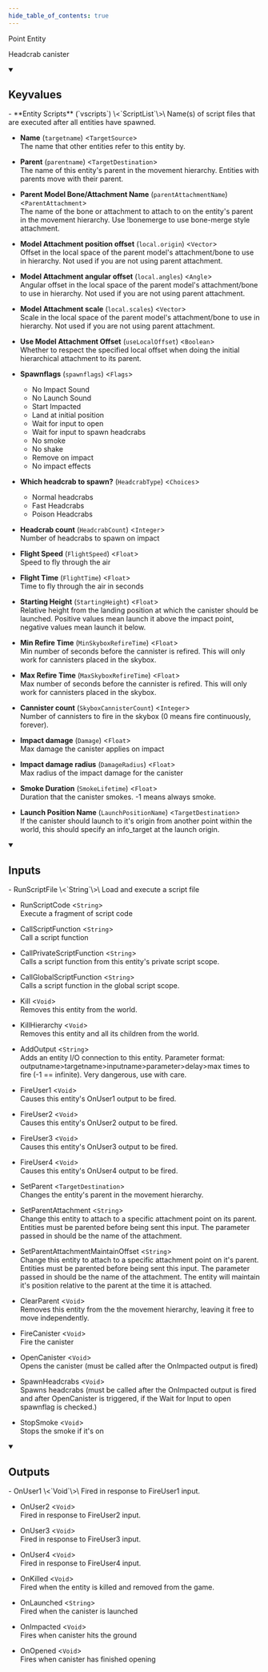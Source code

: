 ```yaml
---
hide_table_of_contents: true
---
```


<!---
!!!!!!
THIS PAGE IS AUTOGENERATED FROM GAME FGD DEFINITIONS!
DO NOT EDIT MANUALLY!
!!!!!!

In order to make edits, you can make an annotation file in /fgd_dump_overrides
-->


Point Entity

Headcrab canister

<details open>
<summary><h2>Keyvalues</h2></summary>
- **Entity Scripts** (`vscripts`) \<`ScriptList`\>\
Name(s) of script files that are executed after all entities have spawned.

- **Name** (`targetname`) \<`TargetSource`\>\
The name that other entities refer to this entity by.

- **Parent** (`parentname`) \<`TargetDestination`\>\
The name of this entity's parent in the movement hierarchy. Entities with parents move with their parent.

- **Parent Model Bone/Attachment Name** (`parentAttachmentName`) \<`ParentAttachment`\>\
The name of the bone or attachment to attach to on the entity's parent in the movement hierarchy. Use !bonemerge to use bone-merge style attachment.

- **Model Attachment position offset** (`local.origin`) \<`Vector`\>\
Offset in the local space of the parent model's attachment/bone to use in hierarchy. Not used if you are not using parent attachment.

- **Model Attachment angular offset** (`local.angles`) \<`Angle`\>\
Angular offset in the local space of the parent model's attachment/bone to use in hierarchy. Not used if you are not using parent attachment.

- **Model Attachment scale** (`local.scales`) \<`Vector`\>\
Scale in the local space of the parent model's attachment/bone to use in hierarchy. Not used if you are not using parent attachment.

- **Use Model Attachment Offset** (`useLocalOffset`) \<`Boolean`\>\
Whether to respect the specified local offset when doing the initial hierarchical attachment to its parent.

- **Spawnflags** (`spawnflags`) \<`Flags`\>
  - No Impact Sound
  - No Launch Sound
  - Start Impacted
  - Land at initial position
  - Wait for input to open
  - Wait for input to spawn headcrabs
  - No smoke
  - No shake
  - Remove on impact
  - No impact effects


- **Which headcrab to spawn?** (`HeadcrabType`) \<`Choices`\>
  - Normal headcrabs
  - Fast Headcrabs
  - Poison Headcrabs


- **Headcrab count** (`HeadcrabCount`) \<`Integer`\>\
Number of headcrabs to spawn on impact

- **Flight Speed** (`FlightSpeed`) \<`Float`\>\
Speed to fly through the air

- **Flight Time** (`FlightTime`) \<`Float`\>\
Time to fly through the air in seconds

- **Starting Height** (`StartingHeight`) \<`Float`\>\
Relative height from the landing position at which the canister should be launched. Positive values mean launch it above the impact point, negative values mean launch it below.

- **Min Refire Time** (`MinSkyboxRefireTime`) \<`Float`\>\
Min number of seconds before the cannister is refired. This will only work for cannisters placed in the skybox.

- **Max Refire Time** (`MaxSkyboxRefireTime`) \<`Float`\>\
Max number of seconds before the cannister is refired. This will only work for cannisters placed in the skybox.

- **Cannister count** (`SkyboxCannisterCount`) \<`Integer`\>\
Number of cannisters to fire in the skybox (0 means fire continuously, forever).

- **Impact damage** (`Damage`) \<`Float`\>\
Max damage the canister applies on impact

- **Impact damage radius** (`DamageRadius`) \<`Float`\>\
Max radius of the impact damage for the canister

- **Smoke Duration** (`SmokeLifetime`) \<`Float`\>\
Duration that the canister smokes.  -1 means always smoke.

- **Launch Position Name** (`LaunchPositionName`) \<`TargetDestination`\>\
If the canister should launch to it's origin from another point within the world, this should specify an info_target at the launch origin.


 </details>
<details open>
<summary><h2>Inputs</h2></summary>
- RunScriptFile \<`String`\>\
Load and execute a script file

- RunScriptCode \<`String`\>\
Execute a fragment of script code

- CallScriptFunction \<`String`\>\
Call a script function

- CallPrivateScriptFunction \<`String`\>\
Calls a script function from this entity's private script scope.

- CallGlobalScriptFunction \<`String`\>\
Calls a script function in the global script scope.

- Kill \<`Void`\>\
Removes this entity from the world.

- KillHierarchy \<`Void`\>\
Removes this entity and all its children from the world.

- AddOutput \<`String`\>\
Adds an entity I/O connection to this entity. Parameter format: outputname&gt;targetname>inputname&gt;parameter&gt;delay&gt;max times to fire (-1 == infinite). Very dangerous, use with care.

- FireUser1 \<`Void`\>\
Causes this entity's OnUser1 output to be fired.

- FireUser2 \<`Void`\>\
Causes this entity's OnUser2 output to be fired.

- FireUser3 \<`Void`\>\
Causes this entity's OnUser3 output to be fired.

- FireUser4 \<`Void`\>\
Causes this entity's OnUser4 output to be fired.

- SetParent \<`TargetDestination`\>\
Changes the entity's parent in the movement hierarchy.

- SetParentAttachment \<`String`\>\
Change this entity to attach to a specific attachment point on its parent. Entities must be parented before being sent this input. The parameter passed in should be the name of the attachment.

- SetParentAttachmentMaintainOffset \<`String`\>\
Change this entity to attach to a specific attachment point on it's parent. Entities must be parented before being sent this input. The parameter passed in should be the name of the attachment. The entity will maintain it's position relative to the parent at the time it is attached.

- ClearParent \<`Void`\>\
Removes this entity from the the movement hierarchy, leaving it free to move independently.

- FireCanister \<`Void`\>\
Fire the canister

- OpenCanister \<`Void`\>\
Opens the canister (must be called after the OnImpacted output is fired)

- SpawnHeadcrabs \<`Void`\>\
Spawns headcrabs (must be called after the OnImpacted output is fired and after OpenCanister is triggered, if the Wait for Input to open spawnflag is checked.)

- StopSmoke \<`Void`\>\
Stops the smoke if it's on


 </details>
<details open>
<summary><h2>Outputs</h2></summary>
- OnUser1 \<`Void`\>\
Fired in response to FireUser1 input.

- OnUser2 \<`Void`\>\
Fired in response to FireUser2 input.

- OnUser3 \<`Void`\>\
Fired in response to FireUser3 input.

- OnUser4 \<`Void`\>\
Fired in response to FireUser4 input.

- OnKilled \<`Void`\>\
Fired when the entity is killed and removed from the game.

- OnLaunched \<`String`\>\
Fired when the canister is launched

- OnImpacted \<`Void`\>\
Fires when canister hits the ground

- OnOpened \<`Void`\>\
Fires when canister has finished opening


 </details>